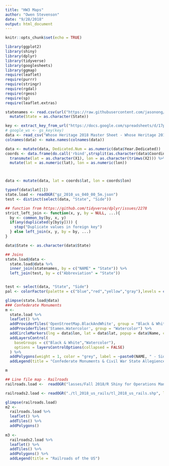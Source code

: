 ```yaml
---
title: "HW3 Maps"
author: "Owen Stevenson"
date: "9/28/2018"
output: html_document
---
```


```r
knitr::opts_chunk$set(echo = TRUE)
```

```r
library(ggplot2)
library(shiny)
library(dplyr)
library(tidyverse)
library(googlesheets)
library(ggmap)
require(leaflet)
require(purrr)
require(stringr)
require(rgdal)
require(rgeos)
require(sp)
require(leaflet.extras)
```

```r
statenames <- read.csv(url("https://raw.githubusercontent.com/jasonong/List-of-US-States/master/states.csv")) %>%
  mutate(State = as.character(State))

key <- extract_key_from_url("https://docs.google.com/spreadsheets/d/17ps4aqRyaIfpu7KdGsy2HRZaaQiXUfLrpUbaR9yS51E/")
# google_ws <- gs_key(key)
data <- read_csv("Whose Heritage 2018 Master Sheet - Whose Heritage 2018 Master 7.27.18.csv")
colnames(data) <- make.names(colnames(data))

data <- mutate(data, Dedicated.Num = as.numeric(data$Year.Dedicated))
coords <- data.frame(do.call('rbind',strsplit(as.character(data$Coordinates), ',', fixed = T))) %>%
  transmute(lat = as.character(X1), lon = as.character(trimws(X2))) %>%
  mutate(lat = as.numeric(lat), lon = as.numeric(lon))



data <- mutate(data, lat = coords$lat, lon = coords$lon)

typeof(data$lat[1])
state.load <- readOGR("gz_2010_us_040_00_5m.json")
test <- distinct(select(data, "State", "Side"))

## function from https://github.com/tidyverse/dplyr/issues/2278
strict_left_join <- function(x, y, by = NULL, ...){
  by <- common_by(by, x, y)
  if(any(duplicated(y[by$y]))) {
    stop("Duplicate values in foreign key")
  } else left_join(x, y, by = by, ...)
}

data$State <- as.character(data$State)

## Joins
state.load@data <- 
  state.load@data %>%
  inner_join(statenames, by = c("NAME" = "State")) %>%
  left_join(test, by = c("Abbreviation" = "State"))


test <- select(data, "State", "Side")
pal <- colorFactor(palette = c("blue","red","yellow","gray"),levels = c("North","South","Border","Not a State"))

glimpse(state.load@data)
### Confederate Monuments
m <- 
  state.load %>%
  leaflet() %>%
  addProviderTiles('OpenStreetMap.BlackAndWhite', group = "Black & White") %>%
  addProviderTiles('Stamen.Watercolor', group = "Watercolor") %>%
  addCircleMarkers(lng = data$lon, lat = data$lat, popup = data$Name, clusterOptions = markerClusterOptions()) %>%
  addLayersControl(
    baseGroups = c("Black & White","Watercolor"),
    options = layersControlOptions(collapsed = FALSE)
  ) %>%
  addPolygons(weight = 1, color = "grey", label = ~paste0(NAME, " - Side: ", Side), highlight = highlightOptions(weight = 3, color = "red" , bringToFront = TRUE), fillColor = ~pal(Side), fill = ~pal(Side)) %>%
  addLegend(title = "Confederate Monuments & Civil War State Allegiences", position = "bottomright", pal = pal, values = c("North","South","Border","Not a State"))

m

## Line file map - Railroads
railroads.load <-  readOGR("lasses/Fall 2018/R Shiny for Operations Management/HW/HW3 file/RR1826-1911Modified0509161/RR1826-1911Modified050916.shp", layer = "RR1826-1911Modified050916", GDAL1_integer64_policy = TRUE)

railroads2.load <- readOGR("./tl_2018_us_rails/tl_2018_us_rails.shp", layer = "tl_2018_us_rails", GDAL1_integer64_policy = TRUE)

glimpse(railroads.load)
m2 <- 
  railroads.load %>%
  leaflet() %>%
  addTiles() %>%
  addPolygons()
  
m3 <- 
  railroads2.load %>%
  leaflet() %>%
  addTiles() %>%
  addPolygons() %>%
  addLegend(title = "Railroads of the US")


```




